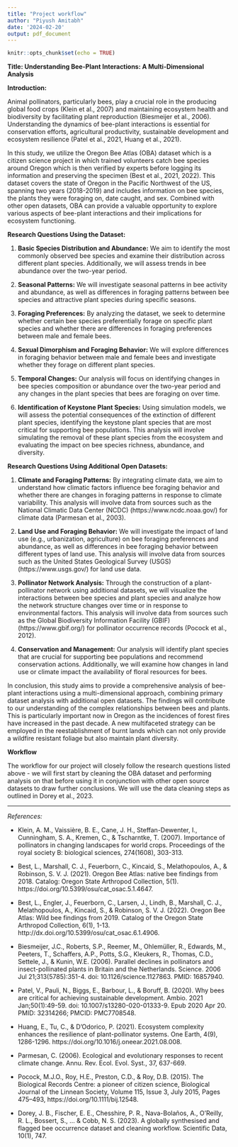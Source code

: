 ```yaml
---
title: "Project workflow"
author: "Piyush Amitabh"
date: '2024-02-20'
output: pdf_document
---
```


```r
knitr::opts_chunk$set(echo = TRUE)
```


**Title: Understanding Bee-Plant Interactions: A Multi-Dimensional Analysis**

**Introduction:**

Animal pollinators, particularly bees, play a crucial role in the producing global food crops (Klein et al., 2007) and maintaining ecosystem health and biodiversity by facilitating plant reproduction (Biesmeijer et al., 2006). Understanding the dynamics of bee-plant interactions is essential for conservation efforts, agricultural productivity, sustainable development and ecosystem resilience (Patel et al., 2021, Huang et al., 2021). 

In this study, we utilize the Oregon Bee Atlas (OBA) dataset which is a citizen science project in which trained volunteers catch bee species around Oregon which is then verified by experts before logging its information and preserving the specimen (Best et al., 2021, 2022). This dataset covers the state of Oregon in the Pacific Northwest of the US, spanning two years (2018-2019) and includes information on bee species, the plants they were foraging on, date caught, and sex. Combined with other open datasets, OBA can provide a valuable opportunity to explore various aspects of bee-plant interactions and their implications for ecosystem functioning.

**Research Questions Using the Dataset:**

1. **Basic Species Distribution and Abundance:** We aim to identify the most commonly observed bee species and examine their distribution across different plant species. Additionally, we will assess trends in bee abundance over the two-year period.

2. **Seasonal Patterns:** We will investigate seasonal patterns in bee activity and abundance, as well as differences in foraging patterns between bee species and attractive plant species during specific seasons.

3. **Foraging Preferences:** By analyzing the dataset, we seek to determine whether certain bee species preferentially forage on specific plant species and whether there are differences in foraging preferences between male and female bees.

4. **Sexual Dimorphism and Foraging Behavior:** We will explore differences in foraging behavior between male and female bees and investigate whether they forage on different plant species.

5. **Temporal Changes:** Our analysis will focus on identifying changes in bee species composition or abundance over the two-year period and any changes in the plant species that bees are foraging on over time.

6. **Identification of Keystone Plant Species:** Using simulation models, we will assess the potential consequences of the extinction of different plant species, identifying the keystone plant species that are most critical for supporting bee populations. This analysis will involve simulating the removal of these plant species from the ecosystem and evaluating the impact on bee species richness, abundance, and diversity.

**Research Questions Using Additional Open Datasets:**

1. **Climate and Foraging Patterns:** By integrating climate data, we aim to understand how climatic factors influence bee foraging behavior and whether there are changes in foraging patterns in response to climate variability. This analysis will involve data from sources such as the National Climatic Data Center (NCDC) (https://www.ncdc.noaa.gov/) for climate data (Parmesan et al., 2003).

2. **Land Use and Foraging Behavior:** We will investigate the impact of land use (e.g., urbanization, agriculture) on bee foraging preferences and abundance, as well as differences in bee foraging behavior between different types of land use. This analysis will involve data from sources such as the United States Geological Survey (USGS) (https://www.usgs.gov/) for land use data.

3. **Pollinator Network Analysis:** Through the construction of a plant-pollinator network using additional datasets, we will visualize the interactions between bee species and plant species and analyze how the network structure changes over time or in response to environmental factors. This analysis will involve data from sources such as the Global Biodiversity Information Facility (GBIF) (https://www.gbif.org/) for pollinator occurrence records (Pocock et al., 2012).

4. **Conservation and Management:** Our analysis will identify plant species that are crucial for supporting bee populations and recommend conservation actions. Additionally, we will examine how changes in land use or climate impact the availability of floral resources for bees.

In conclusion, this study aims to provide a comprehensive analysis of bee-plant interactions using a multi-dimensional approach, combining primary dataset analysis with additional open datasets. The findings will contribute to our understanding of the complex relationships between bees and plants. This is particularly important now in Oregon as the incidences of forest fires have increased in the past decade. A new multifaceted strategy can be employed in the reestablishment of burnt lands which can not only provide a wildfire resistant foliage but also maintain plant diversity.

**Workflow**

The workflow for our project will closely follow the research questions listed above - we will first start by cleaning the OBA dataset and performing analysis on that before using it in conjunction with other open source datasets to draw further conclusions. We will use the data cleaning steps as outlined in Dorey et al., 2023.


---

*References:*

- Klein, A. M., Vaissière, B. E., Cane, J. H., Steffan-Dewenter, I., Cunningham, S. A., Kremen, C., & Tscharntke, T. (2007). Importance of pollinators in changing landscapes for world crops. Proceedings of the royal society B: biological sciences, 274(1608), 303-313.

- Best, L., Marshall, C. J., Feuerborn, C., Kincaid, S., Melathopoulos, A., & Robinson, S. V. J. (2021). Oregon Bee Atlas: native bee findings from 2018. Catalog: Oregon State Arthropod Collection, 5(1). https://doi.org/10.5399/osu/cat_osac.5.1.4647.

- Best, L., Engler, J., Feuerborn, C., Larsen, J., Lindh, B., Marshall, C. J., Melathopoulos, A., Kincaid, S., & Robinson, S. V. J. (2022). Oregon Bee Atlas: Wild bee findings from 2019. Catalog of the Oregon State Arthropod Collection, 6(1), 1-13. http://dx.doi.org/10.5399/osu/cat_osac.6.1.4906.

- Biesmeijer, J.C., Roberts, S.P., Reemer, M., Ohlemüller, R., Edwards, M., Peeters, T., Schaffers, A.P., Potts, S.G., Kleukers, R., Thomas, C.D., Settele, J., & Kunin, W.E. (2006). Parallel declines in pollinators and insect-pollinated plants in Britain and the Netherlands. Science. 2006 Jul 21;313(5785):351-4. doi: 10.1126/science.1127863. PMID: 16857940.

- Patel, V., Pauli, N., Biggs, E., Barbour, L., & Boruff, B. (2020). Why bees are critical for achieving sustainable development. Ambio. 2021 Jan;50(1):49-59. doi: 10.1007/s13280-020-01333-9. Epub 2020 Apr 20. PMID: 32314266; PMCID: PMC7708548.

- Huang, E., Tu, C., & D'Odorico, P. (2021). Ecosystem complexity enhances the resilience of plant-pollinator systems. One Earth, 4(9), 1286-1296. https://doi.org/10.1016/j.oneear.2021.08.008.

- Parmesan, C. (2006). Ecological and evolutionary responses to recent climate change. Annu. Rev. Ecol. Evol. Syst., 37, 637-669.

- Pocock, M.J.O., Roy, H.E., Preston, C.D., & Roy, D.B. (2015). The Biological Records Centre: a pioneer of citizen science, Biological Journal of the Linnean Society, Volume 115, Issue 3, July 2015, Pages 475–493, https://doi.org/10.1111/bij.12548.

- Dorey, J. B., Fischer, E. E., Chesshire, P. R., Nava-Bolaños, A., O’Reilly, R. L., Bossert, S., ... & Cobb, N. S. (2023). A globally synthesised and flagged bee occurrence dataset and cleaning workflow. Scientific Data, 10(1), 747.
